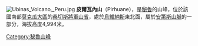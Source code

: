 {{Unreferenced|time=2019-04-13T03:09:29+00:00}}
[[Image:Ubinas_Volcano,_Peru.jpg|right]]
{{Coord|16|15|35|S|70|49|25|W|display=title}}
'''皮爾瓦內山'''（Pirhuane），是[[秘魯|秘魯]]的山峰，位於該國南部[[莫克瓜大區|莫克瓜大區]]的[[桑切斯將軍山省|桑切斯將軍山省]]，處於[[烏維納斯|烏維納斯]]東北面，屬於[[安第斯山脈|安第斯山脈]]的一部分，海拔高度4,994米。

{{Peru-geo-stub}}
[[Category:秘魯山峰|Category:秘魯山峰]]
